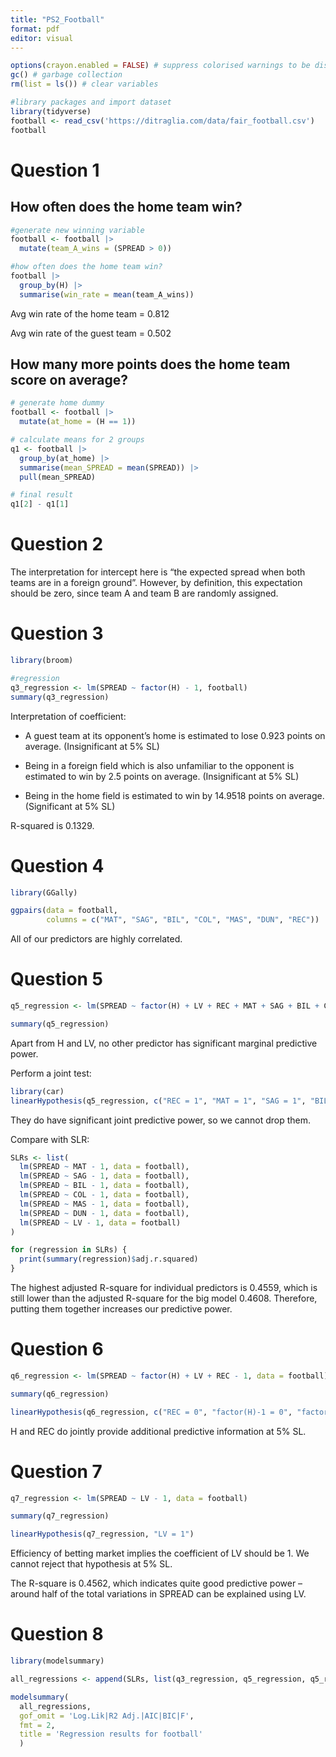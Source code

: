 ```yaml
---
title: "PS2_Football"
format: pdf
editor: visual
---
```


```r
options(crayon.enabled = FALSE) # suppress colorised warnings to be displayed correctly
gc() # garbage collection
rm(list = ls()) # clear variables
```

```r
#library packages and import dataset
library(tidyverse)
football <- read_csv('https://ditraglia.com/data/fair_football.csv')
football
```

# Question 1

## How often does the home team win?

```r
#generate new winning variable
football <- football |>
  mutate(team_A_wins = (SPREAD > 0))

#how often does the home team win?
football |>
  group_by(H) |>
  summarise(win_rate = mean(team_A_wins))
```

Avg win rate of the home team = 0.812

Avg win rate of the guest team = 0.502

## How many more points does the home team score on average?

```r
# generate home dummy
football <- football |>
  mutate(at_home = (H == 1))

# calculate means for 2 groups
q1 <- football |>
  group_by(at_home) |>
  summarise(mean_SPREAD = mean(SPREAD)) |>
  pull(mean_SPREAD)

# final result
q1[2] - q1[1]
```

# Question 2

The interpretation for intercept here is "the expected spread when both teams are in a foreign ground". However, by definition, this expectation should be zero, since team A and team B are randomly assigned.

# Question 3

```r
library(broom)
```

```r
#regression
q3_regression <- lm(SPREAD ~ factor(H) - 1, football)
summary(q3_regression)
```

Interpretation of coefficient:

-   A guest team at its opponent's home is estimated to lose 0.923 points on average. (Insignificant at 5% SL)

-   Being in a foreign field which is also unfamiliar to the opponent is estimated to win by 2.5 points on average. (Insignificant at 5% SL)

-   Being in the home field is estimated to win by 14.9518 points on average. (Significant at 5% SL)

R-squared is 0.1329.

# Question 4

```r
library(GGally)
```

```r
ggpairs(data = football,
        columns = c("MAT", "SAG", "BIL", "COL", "MAS", "DUN", "REC"))
```

All of our predictors are highly correlated.

# Question 5

```r
q5_regression <- lm(SPREAD ~ factor(H) + LV + REC + MAT + SAG + BIL + COL + MAS + DUN - 1, data = football)

summary(q5_regression)
```

Apart from H and LV, no other predictor has significant marginal predictive power.

Perform a joint test:

```r
library(car)
linearHypothesis(q5_regression, c("REC = 1", "MAT = 1", "SAG = 1", "BIL = 1", "COL = 1", "MAS = 1", "DUN = 1"))
```

They do have significant joint predictive power, so we cannot drop them.

Compare with SLR:

```r
SLRs <- list(
  lm(SPREAD ~ MAT - 1, data = football),
  lm(SPREAD ~ SAG - 1, data = football),
  lm(SPREAD ~ BIL - 1, data = football),
  lm(SPREAD ~ COL - 1, data = football),
  lm(SPREAD ~ MAS - 1, data = football),
  lm(SPREAD ~ DUN - 1, data = football),
  lm(SPREAD ~ LV - 1, data = football)
)

for (regression in SLRs) {
  print(summary(regression)$adj.r.squared)
}
```

The highest adjusted R-square for individual predictors is 0.4559, which is still lower than the adjusted R-square for the big model 0.4608. Therefore, putting them together increases our predictive power.

# Question 6

```r
q6_regression <- lm(SPREAD ~ factor(H) + LV + REC - 1, data = football)

summary(q6_regression)
```

```r
linearHypothesis(q6_regression, c("REC = 0", "factor(H)-1 = 0", "factor(H)0 = 0", "factor(H)1 = 0"))
```

H and REC do jointly provide additional predictive information at 5% SL.

# Question 7

```r
q7_regression <- lm(SPREAD ~ LV - 1, data = football)

summary(q7_regression)
```

```r
linearHypothesis(q7_regression, "LV = 1")
```

Efficiency of betting market implies the coefficient of LV should be 1. We cannot reject that hypothesis at 5% SL.

The R-square is 0.4562, which indicates quite good predictive power – around half of the total variations in SPREAD can be explained using LV.

# Question 8

```r
library(modelsummary)
```

```r
all_regressions <- append(SLRs, list(q3_regression, q5_regression, q5_regression_2, q6_regression, q7_regression))

modelsummary(
  all_regressions,
  gof_omit = 'Log.Lik|R2 Adj.|AIC|BIC|F',
  fmt = 2,
  title = 'Regression results for football'
  )
```
